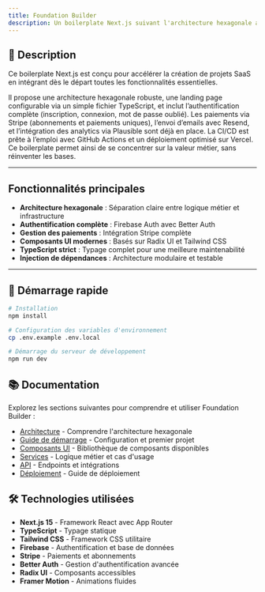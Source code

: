 ```yaml
---
title: Foundation Builder
description: Un boilerplate Next.js suivant l'architecture hexagonale avec intégrations Firebase et Stripe
---
```


## 🧾 Description

Ce boilerplate Next.js est conçu pour accélérer la création de projets SaaS en intégrant dès le départ toutes les fonctionnalités essentielles.

Il propose une architecture hexagonale robuste, une landing page configurable via un simple fichier TypeScript, et inclut l’authentification complète (inscription, connexion, mot de passe oublié). Les paiements via Stripe (abonnements et paiements uniques), l’envoi d’emails avec Resend, et l’intégration des analytics via Plausible sont déjà en place. La CI/CD est prête à l’emploi avec GitHub Actions et un déploiement optimisé sur Vercel. Ce boilerplate permet ainsi de se concentrer sur la valeur métier, sans réinventer les bases.

---

## Fonctionnalités principales

- **Architecture hexagonale** : Séparation claire entre logique métier et infrastructure
- **Authentification complète** : Firebase Auth avec Better Auth
- **Gestion des paiements** : Intégration Stripe complète
- **Composants UI modernes** : Basés sur Radix UI et Tailwind CSS
- **TypeScript strict** : Typage complet pour une meilleure maintenabilité
- **Injection de dépendances** : Architecture modulaire et testable

---

## 🚀 Démarrage rapide

```bash
# Installation
npm install

# Configuration des variables d'environnement
cp .env.example .env.local

# Démarrage du serveur de développement
npm run dev
```

## 📚 Documentation

Explorez les sections suivantes pour comprendre et utiliser Foundation Builder :

- [Architecture](/docs/architecture) - Comprendre l'architecture hexagonale
- [Guide de démarrage](/docs/getting-started) - Configuration et premier projet
- [Composants UI](/docs/components) - Bibliothèque de composants disponibles
- [Services](/docs/services) - Logique métier et cas d'usage
- [API](/docs/api) - Endpoints et intégrations
- [Déploiement](/docs/deployment) - Guide de déploiement

## 🛠️ Technologies utilisées

- **Next.js 15** - Framework React avec App Router
- **TypeScript** - Typage statique
- **Tailwind CSS** - Framework CSS utilitaire
- **Firebase** - Authentification et base de données
- **Stripe** - Paiements et abonnements
- **Better Auth** - Gestion d'authentification avancée
- **Radix UI** - Composants accessibles
- **Framer Motion** - Animations fluides

